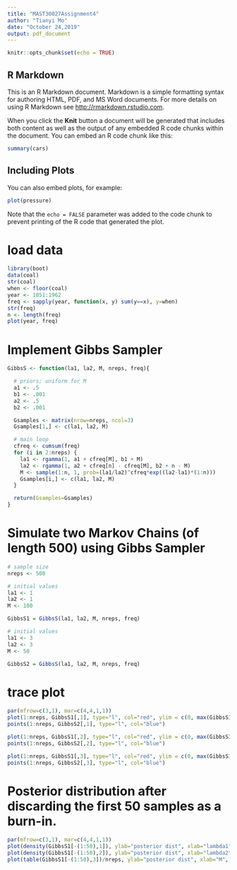 ```yaml
---
title: "MAST30027Assignment4"
author: "Tianyi Mo"
date: "October 24,2019"
output: pdf_document
---
```


```r
knitr::opts_chunk$set(echo = TRUE)
```

## R Markdown

This is an R Markdown document. Markdown is a simple formatting syntax for authoring HTML, PDF, and MS Word documents. For more details on using R Markdown see <http://rmarkdown.rstudio.com>.

When you click the **Knit** button a document will be generated that includes both content as well as the output of any embedded R code chunks within the document. You can embed an R code chunk like this:

```r
summary(cars)
```

## Including Plots

You can also embed plots, for example:

```r
plot(pressure)
```

Note that the `echo = FALSE` parameter was added to the code chunk to prevent printing of the R code that generated the plot.

# load data
```r
library(boot)
data(coal)
str(coal)
when <- floor(coal)
year <- 1851:1962
freq <- sapply(year, function(x, y) sum(y==x), y=when)
str(freq)
n <- length(freq)
plot(year, freq)
```

# Implement Gibbs Sampler 
```r
GibbsS <- function(la1, la2, M, nreps, freq){

  # priors; uniform for M
  a1 <- .5
  b1 <- .001
  a2 <- .5
  b2 <- .001

  Gsamples <- matrix(nrow=nreps, ncol=3)
  Gsamples[1,] <- c(la1, la2, M)

  # main loop
  cfreq <- cumsum(freq)
  for (i in 2:nreps) {
    la1 <- rgamma(1, a1 + cfreq[M], b1 + M)
    la2 <- rgamma(1, a2 + cfreq[n] - cfreq[M], b2 + n - M)
    M <- sample(1:n, 1, prob=(la1/la2)^cfreq*exp((la2-la1)*(1:n)))
    Gsamples[i,] <- c(la1, la2, M)
  }

  return(Gsamples=Gsamples)
}
```

# Simulate two Markov Chains (of length 500) using Gibbs Sampler
```r
# sample size
nreps <- 500

# initial values
la1 <- 1
la2 <- 1
M <- 100

GibbsS1 = GibbsS(la1, la2, M, nreps, freq)

# initial values
la1 <- 3
la2 <- 3
M <- 50

GibbsS2 = GibbsS(la1, la2, M, nreps, freq)
```


# trace plot
```r
par(mfrow=c(3,1), mar=c(4,4,1,1))
plot(1:nreps, GibbsS1[,1], type="l", col="red", ylim = c(0, max(GibbsS1[,1],GibbsS2[,1])), xlab = "iteration", ylab ="lambda1")
points(1:nreps, GibbsS2[,1], type="l", col="blue")

plot(1:nreps, GibbsS1[,2], type="l", col="red", ylim = c(0, max(GibbsS1[,2],GibbsS2[,2])), xlab = "iteration", ylab ="lambda2")
points(1:nreps, GibbsS2[,2], type="l", col="blue")

plot(1:nreps, GibbsS1[,3], type="l", col="red", ylim = c(0, max(GibbsS1[,3],GibbsS2[,3])), xlab = "iteration", ylab ="M")
points(1:nreps, GibbsS2[,3], type="l", col="blue")
```


# Posterior distribution after discarding the first 50 samples as a burn-in.
```r
par(mfrow=c(3,1), mar=c(4,4,1,1))
plot(density(GibbsS1[-(1:50),1]), ylab="posterior dist", xlab="lambda1", main="")
plot(density(GibbsS1[-(1:50),2]), ylab="posterior dist", xlab="lambda2", main="")
plot(table(GibbsS1[-(1:50),3])/nreps, ylab="posterior dist", xlab="M", main="")
```

